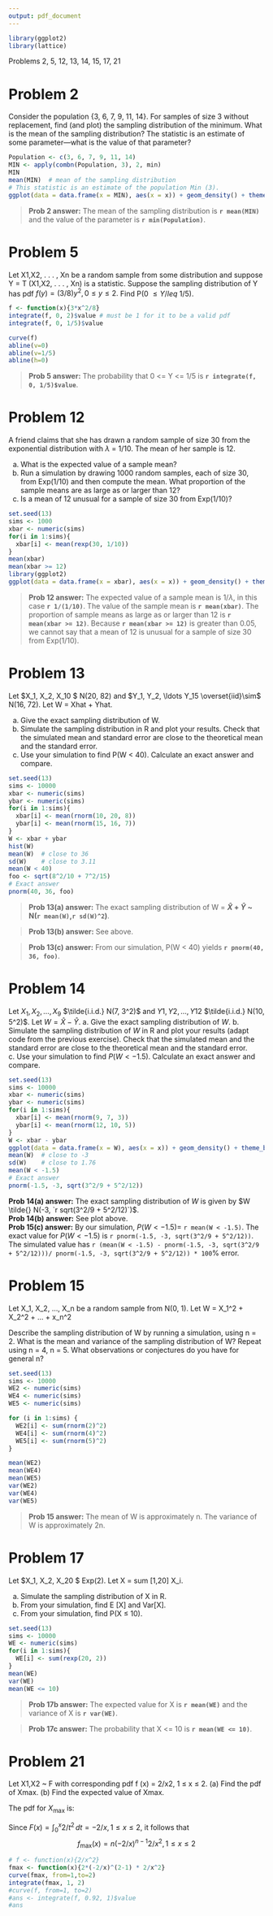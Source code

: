 ```yaml
---
output: pdf_document
---
```


```r
library(ggplot2)
library(lattice)
```

Problems 2, 5, 12, 13, 14, 15, 17, 21

# Problem 2

Consider the population {3, 6, 7, 9, 11, 14}. For samples of size 3 without replacement,
find (and plot) the sampling distribution of the minimum. What
is the mean of the sampling distribution? The statistic is an estimate of some
parameter—what is the value of that parameter?

```r
Population <- c(3, 6, 7, 9, 11, 14)
MIN <- apply(combn(Population, 3), 2, min)
MIN
mean(MIN)  # mean of the sampling distribution
# This statistic is an estimate of the population Min (3).
ggplot(data = data.frame(x = MIN), aes(x = x)) + geom_density() + theme_bw()
```

> **Prob 2 answer:** The mean of the sampling distribution is **`r mean(MIN)`** and the value of the parameter is **`r min(Population)`**.

# Problem 5

Let X1,X2, . . . , Xn be a random sample from some distribution and suppose Y = T (X1,X2, . . . , Xn) is a statistic. Suppose the sampling distribution of Y has pdf $f(y) = (3/8)y^2, 0 \leq y \leq 2.$ Find P(0 $\leq Y /leq$ 1/5).

```r
f <- function(x){3*x^2/8}
integrate(f, 0, 2)$value # must be 1 for it to be a valid pdf
integrate(f, 0, 1/5)$value

curve(f)
abline(v=0)
abline(v=1/5)
abline(h=0)
```

> **Prob 5 answer:** The probability that 0 <= Y <= 1/5 is **`r integrate(f, 0, 1/5)$value`**.

# Problem 12

A friend claims that she has drawn a random sample of size 30 from the exponential
distribution with $\lambda$ = 1/10. The mean of her sample is 12.

(a) What is the expected value of a sample mean? <br>
(b) Run a simulation by drawing 1000 random samples, each of size 30, from
Exp(1/10) and then compute the mean. What proportion of the sample
means are as large as or larger than 12? <br>
(c) Is a mean of 12 unusual for a sample of size 30 from Exp(1/10)? <br>

```r
set.seed(13)
sims <- 1000
xbar <- numeric(sims)
for(i in 1:sims){
  xbar[i] <- mean(rexp(30, 1/10))
}
mean(xbar)
mean(xbar >= 12)
library(ggplot2)
ggplot(data = data.frame(x = xbar), aes(x = x)) + geom_density() + theme_bw() + stat_function(fun = dgamma, args = list(30*1, 30/10), lty = "dashed", color = "red")
```

> **Prob 12 answer:** The expected value of a sample mean is $1/\lambda$, in this case **`r 1/(1/10)`**. The value of the sample mean is **`r mean(xbar)`**. The proportion of sample means as large as or larger than 12 is **`r mean(xbar >= 12)`**. Because **`r mean(xbar >= 12)`** is greater than 0.05, we cannot say that a mean of 12 is unusual for a sample of size 30 from Exp(1/10).

# Problem 13

Let $X_1, X_2, \ldots X_10 \overset{iid}\sim $ N(20, 82) and $Y_1, Y_2, \ldots Y_15 \overset{iid}\sim$ N(16, 72). Let W = Xhat + Yhat.

(a) Give the exact sampling distribution of W.
(b) Simulate the sampling distribution in R and plot your results. Check that
the simulated mean and standard error are close to the theoretical mean and
the standard error.
(c) Use your simulation to find P(W < 40). Calculate an exact answer and
compare.

```r
set.seed(13)
sims <- 10000
xbar <- numeric(sims)
ybar <- numeric(sims)
for(i in 1:sims){
  xbar[i] <- mean(rnorm(10, 20, 8))
  ybar[i] <- mean(rnorm(15, 16, 7))
}
W <- xbar + ybar
hist(W)
mean(W)  # close to 36
sd(W)    # close to 3.11
mean(W < 40)
foo <- sqrt(8^2/10 + 7^2/15)
# Exact answer
pnorm(40, 36, foo)

```

> **Prob 13(a) answer:** The exact sampling distribution of W = **$\hat{X}$ + $\hat{Y}$ ~ N(`r mean(W)`,`r sd(W)^2`)**.

> **Prob 13(b) answer:** See above.

> **Prob 13(c) answer:** From our simulation, P(W < 40) yields **`r pnorm(40, 36, foo)`**.

# Problem 14

Let $X_1, X_2, \ldots , X_9$
$\tilde{i.i.d.} N(7, 3^2)$ and $Y1, Y2, . . . , Y12$
$\tilde{i.i.d.} N(10, 5^2)$. Let $W = \hat{X} - \hat{Y}$.
a. Give the exact sampling distribution of $W$.
b. Simulate the sampling distribution of $W$ in R and plot your results (adapt code from the previous exercise). Check that the simulated mean and the standard error are close to the theoretical mean and the standard error.
c. Use your simulation to find $P(W < -1.5)$. Calculate an exact answer and compare.

```r
set.seed(13)
sims <- 10000
xbar <- numeric(sims)
ybar <- numeric(sims)
for(i in 1:sims){
  xbar[i] <- mean(rnorm(9, 7, 3))
  ybar[i] <- mean(rnorm(12, 10, 5))
}
W <- xbar - ybar
ggplot(data = data.frame(x = W), aes(x = x)) + geom_density() + theme_bw() + geom_vline(xintercept = mean(W), color="red") + geom_vline(xintercept=-3, color="blue") + geom_vline(xintercept=sd(W), color="yellow") + geom_vline(xintercept=1.76, color="green") + annotate("text",x=-11,y=c(.21,.2,.19,.18),label=c("Simulated Mean","Theoretical Mean", "Simulated Standard Error", "Theoretical Standard Error"),hjust=0,color=c("red", "blue", "yellow", "green"))
mean(W)  # close to -3
sd(W)    # close to 1.76
mean(W < -1.5)
# Exact answer
pnorm(-1.5, -3, sqrt(3^2/9 + 5^2/12))
```

**Prob 14(a) answer:** The exact sampling distribution of $W$ is given by $W \tilde{} N(-3, `r sqrt(3^2/9 + 5^2/12)`)$. <br>
**Prob 14(b) answer:** See plot above.<br>
**Prob 15(c) answer:** By our simulation, $P(W < -1.5) =$ `r mean(W < -1.5)`. The exact value for $P(W < -1.5)$ is `r pnorm(-1.5, -3, sqrt(3^2/9 + 5^2/12))`. The simulated value has `r (mean(W < -1.5) - pnorm(-1.5, -3, sqrt(3^2/9 + 5^2/12)))/ pnorm(-1.5, -3, sqrt(3^2/9 + 5^2/12)) * 100`% error.

# Problem 15

Let X_1, X_2, ..., X_n be a random sample from N(0, 1). Let W = X_1^2 + X_2^2 + ... + x_n^2

Describe the sampling distribution of W by running a simulation,
using n = 2. What is the mean and variance of the sampling distribution of W?
Repeat using n = 4, n = 5. What observations or conjectures do you have for
general n?


```r
set.seed(13)
sims <- 10000
WE2 <- numeric(sims)
WE4 <- numeric(sims)
WE5 <- numeric(sims)

for (i in 1:sims) {
  WE2[i] <- sum(rnorm(2)^2)
  WE4[i] <- sum(rnorm(4)^2)
  WE5[i] <- sum(rnorm(5)^2)
}

mean(WE2)
mean(WE4)
mean(WE5)
var(WE2)
var(WE4)
var(WE5)
```

> **Prob 15 answer:** The mean of W is approximately n. The variance of W is approximately 2n.

# Problem 17

Let $X_1, X_2, \ldots X_20 \overset{iid}\sim $ Exp(2). Let X = sum [1,20] X_i.

(a) Simulate the sampling distribution of X in R.
(b) From your simulation, find E [X] and Var[X].
(c) From your simulation, find P(X $\leq$ 10).

```r
set.seed(13)
sims <- 10000
WE <- numeric(sims)
for(i in 1:sims){
  WE[i] <- sum(rexp(20, 2))
}
mean(WE)
var(WE)
mean(WE <= 10)
```

> **Prob 17b answer:** The expected value for X is **`r mean(WE)`** and the variance of X is **`r var(WE)`**.

> **Prob 17c answer:** The probability that X <= 10 is **`r mean(WE <= 10)`**.

# Problem 21

Let X1,X2 ~ F with corresponding pdf f (x) = 2/x2, 1 $\leq$ x $\leq$ 2.
(a) Find the pdf of Xmax.
(b) Find the expected value of Xmax.
 
\eqref{partb} The pdf for $X_{\textrm{max}}$ is:
\begin{equation}\label{Xmax}
f_{\textrm{max}}(x) = nF^{n-1}(x)f(x)
\end{equation}

Since $F(x) = \int_{0}^{x}2/t^2\,dt = -2/x, 1\leq x \leq 2,$ it follows that 
$$f_{\textrm{max}}(x) = n\left(-2/x\right)^{n-1}2/x^2,  1\leq x \leq 2$$

```r
# f <- function(x){2/x^2}
fmax <- function(x){2*(-2/x)^(2-1) * 2/x^2}
curve(fmax, from=1,to=2)
integrate(fmax, 1, 2)
#curve(f, from=1, to=2)
#ans <- integrate(f, 0.92, 1)$value
#ans
```
